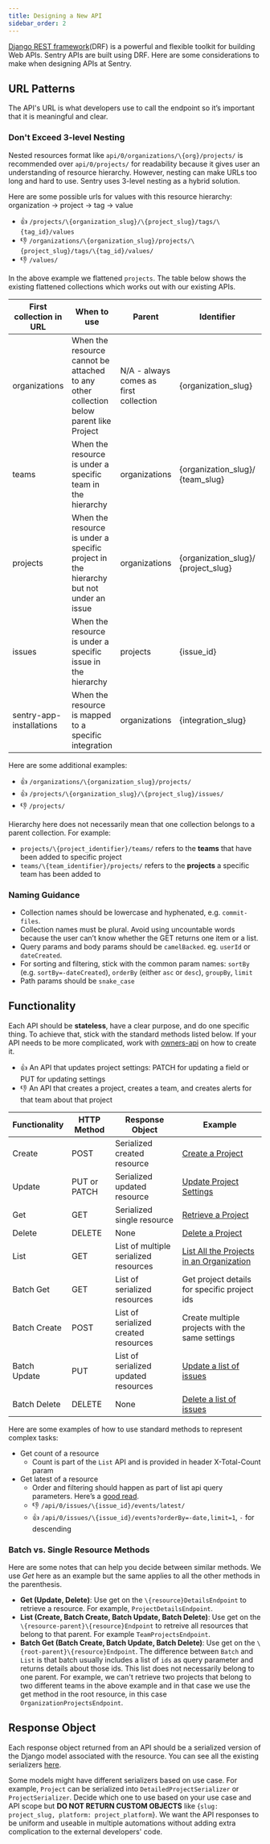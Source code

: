 ```yaml
---
title: Designing a New API
sidebar_order: 2
---
```


[Django REST framework](https://www.django-rest-framework.org/)(DRF) is a powerful and flexible toolkit
for building Web APIs. Sentry APIs are built using DRF. Here are some considerations to make when designing APIs at Sentry.

## URL Patterns
The API's URL is what developers use to call the endpoint so it’s important that it is meaningful and clear.

### Don't Exceed 3-level Nesting
Nested resources format like `api/0/organizations/\{org}/projects/` is recommended over `api/0/projects/` for readability because it gives user an understanding of resource hierarchy. However, nesting can make URLs too long and hard to use. Sentry uses 3-level nesting as a hybrid solution.

Here are some possible urls for values with this resource hierarchy: organization -> project -> tag -> value
- 👍 `/projects/\{organization_slug}/\{project_slug}/tags/\{tag_id}/values`
- 👎 `/organizations/\{organization_slug}/projects/\{project_slug}/tags/\{tag_id}/values/`
- 👎 `/values/`

In the above example we flattened `projects`. The table below shows the existing flattened collections which works out with our existing APIs.

| First collection in URL | When to use | Parent | Identifier | Example |
| --- | --------- | ----- | --- | --- |
| organizations | When the resource cannot be attached to any other collection below parent like Project | N/A - always comes as first collection | \{organization_slug} | [Create a New Team](https://docs.sentry.io/api/teams/create-a-new-team/) |
| teams | When the resource is under a specific team in the hierarchy | organizations | \{organization_slug}/ \{team_slug} | [Retreive Team Stats](https://docs.sentry.io/api/teams/retrieve-event-counts-for-a-team/) |
| projects | When the resource is under a specific project in the hierarchy but not under an issue | organizations | \{organization_slug}/ \{project_slug} | [Create a New Client Key](https://docs.sentry.io/api/projects/create-a-new-client-key/)|
| issues | When the resource is under a specific issue in the hierarchy | projects | \{issue_id} | [List an Issue's Events](https://docs.sentry.io/api/events/list-an-issues-events/)|
| sentry-app-installations | When the resource is mapped to a specific integration | organizations | \{integration_slug} | [Delete an External Issue](https://docs.sentry.io/api/integration/delete-an-external-issue/)|

Here are some additional examples:
- 👍 `/organizations/\{organization_slug}/projects/`
- 👍 `/projects/\{organization_slug}/\{project_slug}/issues/`
- 👎 `/projects/`

<Alert title="Note">

Hierarchy here does not necessarily mean that one collection belongs to a parent collection. For example:
- `projects/\{project_identifier}/teams/` refers to the **teams** that have been added to specific project
- `teams/\{team_identifier}/projects/` refers to the **projects** a specific team has been added to

</Alert>

### Naming Guidance
- Collection names should be lowercase and hyphenated, e.g. `commit-files`.
- Collection names must be plural. Avoid using uncountable words because the user can’t know whether the GET returns one item or a list.
- Query params and body params should be `camelBacked`. eg. `userId` or `dateCreated`.
- For sorting and filtering, stick with the common param names: `sortBy` (e.g. `sortBy=-dateCreated`), `orderBy` (either `asc` or `desc`), `groupBy`, `limit`
- Path params should be `snake_case`

## Functionality
Each API should be **stateless**, have a clear purpose, and do one specific thing. To achieve that, stick with the standard methods listed below. If your API needs to be more complicated, work with [owners-api](https://github.com/orgs/getsentry/teams/owners-api) on how to create it.

- 👍 An API that updates project settings: PATCH for updating a field or PUT for updating settings
- 👎 An API that creates a project, creates a team, and creates alerts for that team about that project

| Functionality | HTTP Method | Response Object | Example |
| --- | ---- | ---- | ---- |
| Create | POST | Serialized created resource | [Create a Project](https://github.com/getsentry/sentry/blob/756bda4419cfaf28b2e351278a5c4c1665082eba/src/sentry/api/endpoints/team_projects.py#L156) |
| Update | PUT or PATCH | Serialized updated resource | [Update Project Settings](https://github.com/getsentry/sentry/blob/756bda4419cfaf28b2e351278a5c4c1665082eba/src/sentry/api/endpoints/project_details.py#L474) |
| Get | GET | Serialized single resource | [Retrieve a Project](https://github.com/getsentry/sentry/blob/756bda4419cfaf28b2e351278a5c4c1665082eba/src/sentry/api/endpoints/project_details.py#L415) |
| Delete | DELETE | None | [Delete a Project](https://github.com/getsentry/sentry/blob/756bda4419cfaf28b2e351278a5c4c1665082eba/src/sentry/api/endpoints/project_details.py#L840) |
| List | GET | List of multiple serialized resources | [List All the Projects in an Organization](https://github.com/getsentry/sentry/blob/756bda4419cfaf28b2e351278a5c4c1665082eba/src/sentry/api/endpoints/organization_projects.py#L49) |
| Batch Get | GET | List of serialized resources | Get project details for specific project ids |
| Batch Create | POST | List of serialized created resources | Create multiple projects with the same settings  |
| Batch Update | PUT | List of serialized updated resources | [Update a list of issues](https://github.com/getsentry/sentry/blob/ea14f740c78b8df68281ffad6a3bf3709ed3d5b5/src/sentry/api/endpoints/organization_group_index.py#L379) |
| Batch Delete | DELETE | None | [Delete a list of issues](https://github.com/getsentry/sentry/blob/ea14f740c78b8df68281ffad6a3bf3709ed3d5b5/src/sentry/api/endpoints/organization_group_index.py#L467)|

Here are some examples of how to use standard methods to represent complex tasks:
- Get count of a resource
    - Count is part of the `List` API and is provided in header X-Total-Count param
- Get latest of a resource
    - Order and filtering should happen as part of list api query parameters. Here’s a [good read](https://www.moesif.com/blog/technical/api-design/REST-API-Design-Filtering-Sorting-and-Pagination/).
    - 👎 `/api/0/issues/\{issue_id}/events/latest/`
    - 👍 `/api/0/issues/\{issue_id}/events?orderBy=-date,limit=1`, `-` for descending

### Batch vs. Single Resource Methods
Here are some notes that can help you decide between similar methods. We use *Get* here as an example but the same applies to all the other methods in the parenthesis.
- **Get (Update, Delete)**: Use get on the `\{resource}DetailsEndpoint` to retrieve a resource. For example, `ProjectDetailsEndpoint`.
- **List (Create, Batch Create, Batch Update, Batch Delete)**: Use get on the `\{resource-parent}\{resource}Endpoint` to retreive all resources that belong to that parent. For example `TeamProjectsEndpoint`.
- **Batch Get (Batch Create, Batch Update, Batch Delete)**: Use get on the `\{root-parent}\{resource}Endpoint`. The difference between `Batch` and `List` is that batch usually includes a list of `ids` as query parameter and returns details about those ids. This list does not necessarily belong to one parent. For example, we can't retrieve two projects that belong to two different teams in the above example and in that case we use the get method in the root resource, in this case `OrganizationProjectsEndpoint`.

## Response Object
Each response object returned from an API should be a serialized version of the Django model associated with the resource. You can see all the existing serializers [here](https://github.com/getsentry/sentry/tree/master/src/sentry/api/serializers/models).

 <Alert title="Note">

 Some models might have different serializers based on use case. For example, `Project` can be serialized into `DetailedProjectSerializer` or `ProjectSerializer`. Decide which one to use based on your use case and API scope but **DO NOT RETURN CUSTOM OBJECTS** like \{`slug: project_slug, platform: project_platform`}. We want the API responses to be uniform and useable in multiple automations without adding extra complication to the external developers' code.


 </Alert>
